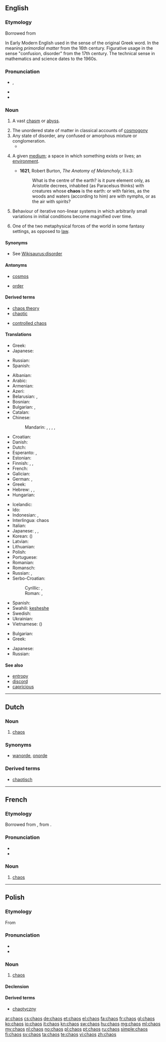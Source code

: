 {{also|Chaos}}
==English==
{{slim-wikipedia|Chaos (disambiguation)}}

===Etymology===
Borrowed from {{etyl|grc|en}} {{term|χάος||vast chasm, void|tr=khaos|lang=grc|sc=polytonic}}

In Early Modern English used in the sense of the original Greek word. In the meaning ''primordial matter'' from the 16th century. Figurative usage in the sense "confusion, disorder" from the 17th century. The technical sense in mathematics and science dates to the 1960s.

===Pronunciation===
* {{IPA|/ˈkeɪ.ɒs/}}, {{X-SAMPA|/keIQs/}}
* {{audio|en-us-chaos.ogg|Audio (US)}}
* {{rhymes|eɪɒs}}

===Noun===
{{en-noun|-|es}}

# {{obsolete}} A vast [[chasm]] or [[abyss]].
# The unordered state of matter in classical accounts of [[cosmogony]]
# Any state of disorder, any confused or amorphous mixture or conglomeration.
#* {{quote-book|title=Adam, the Baby, and the Man from Mars‎|page=54|author=Irwin Edman|year=1977|passage=or out of these chaoses order may be made, out of this ferment a clear wine of life. There are '''chaoses''' that have gone too far for retrieval}}
# {{obsolete|rare}} A given [[medium]]; a space in which something exists or lives; an [[environment]].
#* '''1621''', Robert Burton, ''The Anatomy of Melancholy'', II.ii.3:
#*: What is the centre of the earth? is it pure element only, as Aristotle decrees, inhabited (as Paracelsus thinks) with creatures whose '''chaos''' is the earth: or with fairies, as the woods and waters (according to him) are with nymphs, or as the air with spirits?
# {{mathematics}} Behaviour of iterative non-linear systems in which arbitrarily small variations in initial conditions become magnified over time.
# {{fantasy}} One of the two metaphysical forces of the world in some fantasy settings, as opposed to [[law]].

====Synonyms====
* See [[Wikisaurus:disorder]]

====Antonyms====
* {{sense|classical cosmogony}} [[cosmos]]
* {{sense|state of disorder}} [[order]]

====Derived terms====
{{rel-top|terms derived from chaos}}
* [[chaos theory]]
* [[chaotic]]
{{rel-mid}}
* [[controlled chaos]]
{{rel-bottom}}

====Translations====
{{trans-top|in classical cosmogony}}
* Greek: {{t+|el|χάος|n|tr=cháos}}
* Japanese: {{t|ja|混沌|tr=こんとん, konton|sc=Jpan}}
{{trans-mid}}
* Russian: {{t|ru|хаос|m|tr=xáos, xaós|sc=Cyrl}}
* Spanish: {{t|es|caos}}
{{trans-bottom}}

{{trans-top|state of disorder}}
* Albanian: {{t-|sq|kaos|m|xs=Albanian}}
* Arabic: {{t|ar|فوضى|f|tr=fawDaa|sc=Arab}}
* Armenian: {{t-|hy|քաոս|tr=k'aos}}
* Azeri: {{t|az|hərc-mərclik|xs=Azeri}}
* Belarusian: {{t|be|хаос|m|tr=xaós|sc=Cyrl}}, {{t|be|хаас|m|tr=xáas|sc=Cyrl}}
* Bosnian: {{t-|bs|haos|m}}
* Bulgarian: {{t+|bg|хаос|m}},  {{t|bg|безредие|n}}
* Catalan: {{t-|ca|caos|m}}
* Chinese:
*: Mandarin: {{t|zh|混沌|tr=hùndùn|sc=Hani}}, {{t|zh|混亂|sc=Hani}}, {{t|zh|混乱|tr=hùnluàn|sc=Hani}}, {{t|zh|渾沌|sc=Hani}}, {{t|zh|浑沌|tr=húndùn|sc=Hani}}
* Croatian: {{t-|hr|haos|m}}
* Danish: {{t|da|kaos|n}}
* Dutch: {{t+|nl|chaos|m}}
* Esperanto: {{t-|eo|ĥaoso|xs=Esperanto}}, {{t|eo|kaoso}}
* Estonian: {{t-|et|kaos}}
* Finnish: {{t-|fi|kaaos}}, {{t-|fi|epäjärjestys}}, {{t-|fi|sekasorto}}
* French: {{t+|fr|chaos|m}}
* Galician: {{t+|gl|caos|m|xs=Galician}}
* German: {{t+|de|Unordnung|f}}, {{t+|de|Chaos|n}}
* Greek: {{t+|el|χάος|n|tr=cháos}}
* Hebrew: {{t|he|תוהו|tr=tóhu|sc=Hebr}}, {{t|he|תוהו ובוהו|tr=tóhu vavóhu|sc=Hebr}}, {{t|he|כאוס|tr=kéos|sc=Hebr}}
* Hungarian: {{t+|hu|káosz}}
{{trans-mid}}
* Icelandic: {{t|is|ringulreið|f}}
* Ido: {{t+|io|kaoso|xs=Ido}}
* Indonesian: {{t+|id|kekacauan|xs=Indonesian}}, {{t|id|prahara}}
* Interlingua: chaos
* Italian: {{t-|it|caos|m}}
* Japanese: {{t|ja|混乱|tr=こんらん, konran|sc=Jpan}}, {{t|ja|無秩序|tr=むちつじょ, muchitsujo|sc=Jpan}}, {{t|ja|混沌|tr=こんとん, konton|sc=Jpan}}
* Korean: {{t+|ko|혼돈|tr=hondon|sc=Hang}} ({{t|ko|混沌|sc=Kore}})
* Latvian: {{t|lv|haoss|m|xs=Latvian}}
* Lithuanian: {{t|lt|chaosas|m|xs=Lithuanian}}
* Polish: {{t+|pl|chaos|m}}
* Portuguese: {{t+|pt|caos|m}}
* Romanian: {{t-|ro|haos|n}}
* Romansch: {{t-|rm|caos|m|xs=Romansch}}
* Russian: {{t|ru|хаос|m|tr=xáos, xaós|sc=Cyrl}}, {{t|ru|беспорядок|m|tr=besporjádok|sc=Cyrl}}
* Serbo-Croatian:
*: Cyrillic: {{t|sh|хаос|m|sc=Cyrl}}, {{qualifier|Croatian}} {{t|sh|каос|m}}
*: Roman: {{t|sh|haos|m}}, {{qualifier|Croatian}} {{t|sh|kaos|m}}
* Spanish: {{t+|es|caos}}
* Swahili: [[kesheshe]]
* Swedish: {{t+|sv|kaos|n}}
* Ukrainian: {{t|uk|хаос|m|tr=xaós|sc=Cyrl}}
* Vietnamese: {{t|vi|hỗn loạn|xs=Vietnamese}} ({{t|vi|混亂}})
{{trans-bottom}}

{{trans-top|mathematics}}
* Bulgarian: {{t+|bg|хаос|m}}
* Greek: {{t+|el|χάος|n|tr=chàos}}
{{trans-mid}}
* Japanese: {{t-|ja|カオス|tr=kaosu}}
* Russian: {{t|ru|хаос|m|tr=xáos, xaós|sc=Cyrl}}
{{trans-bottom}}

====See also====
* [[entropy]]
* [[discord]]
* [[capricious]]

----

==Dutch==

===Noun===
{{nl-noun|m|-|-}}

# [[#English|chaos]]

===Synonyms===
*[[wanorde]], [[onorde]]

===Derived terms===
*[[chaotisch]]

----

==French==

===Etymology===
Borrowed from {{etyl|la|fr}} {{term|chaos|lang=la}}, from {{etyl|grc|fr}} {{term|χάος|lang=grc}}.

===Pronunciation===
* {{IPA|/kao/|lang=fr}}
* {{audio|Fr-chaos.ogg|Audio}}

===Noun===
{{fr-noun-unc|m}}

# [[#English|chaos]]

----

==Polish==

===Etymology===
From {{etyl|grc|pl}} {{term|χάος||vast chasm, void|tr=khaos|lang=grc|sc=polytonic}}

===Pronunciation===
* {{IPA|/ˈxaɔs̪/|lang=pl}}
* {{audio|Pl-chaos.ogg|Audio}}

===Noun===
{{head|pl|noun|g=m}}

# [[#English|chaos]]

====Declension====
{{pl-decl-noun-sing
|chaos
|chaosu
|chaosowi
|chaos
|chaosem
|chaosie
|chaosie
}}

====Derived terms====
* [[chaotyczny]]

[[ar:chaos]]
[[cs:chaos]]
[[de:chaos]]
[[et:chaos]]
[[el:chaos]]
[[fa:chaos]]
[[fr:chaos]]
[[gl:chaos]]
[[ko:chaos]]
[[io:chaos]]
[[it:chaos]]
[[kn:chaos]]
[[sw:chaos]]
[[hu:chaos]]
[[mg:chaos]]
[[ml:chaos]]
[[my:chaos]]
[[nl:chaos]]
[[no:chaos]]
[[pl:chaos]]
[[pt:chaos]]
[[ru:chaos]]
[[simple:chaos]]
[[fi:chaos]]
[[sv:chaos]]
[[ta:chaos]]
[[te:chaos]]
[[vi:chaos]]
[[zh:chaos]]